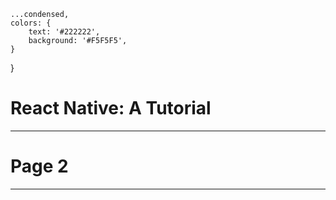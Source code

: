 
    ...condensed,
    colors: {
        text: '#222222',
        background: '#F5F5F5',
    }
}

# React Native: A Tutorial

---

# Page 2

---
